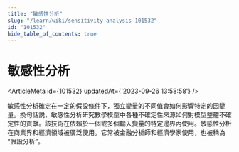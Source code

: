 ```yaml
---
title: "敏感性分析"
slug: "/learn/wiki/sensitivity-analysis-101532"
id: "101532"
hide_table_of_contents: true
---
```



# 敏感性分析

<ArticleMeta id={101532} updatedAt={'2023-09-26 13:58:58'} />
<div className='border-solid border-b border-t-0 my-4 border-[var(--ifm-color-gray-300)]' />

敏感性分析確定在一定的假設條件下，獨立變量的不同值會如何影響特定的因變量。換句話説，敏感性分析研究數學模型中各種不確定性來源如何對模型整體不確定性的貢獻。該技術在依賴於一個或多個輸入變量的特定邊界內使用。敏感性分析在商業界和經濟領域被廣泛使用。它常被金融分析師和經濟學家使用，也被稱為 “假設分析”。
